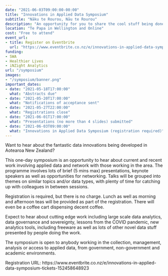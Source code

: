 ```yaml
---
date: "2021-06-03T09:00:00-00:00"
title: "Innovations in Applied Data Symposium"
subtitle: "Nāku te Rourou, Nāu te Rourou"
description: "An opportunity for you to share the cool stuff being done with data in Aotearoa New Zealand. "
location: "Te Papa in Wellington and Online"
cost: "Free to attend"
event_url:
- title: Register on Eventbrite
  url: "https://www.eventbrite.co.nz/e/innovations-in-applied-data-symposium-tickets-152458648923"
funding:
- SWA
- Healthier Lives
- iNZight Analytics
url: "/symposium"
images:
- "/symposium/banner.png"
important_dates:
- date: "2021-05-18T17:00:00"
  what: "Abstracts due"
- date: "2021-05-20T17:00:00"
  what: "Notifications of acceptance sent"
- date: "2021-05-27T22:00:00"
  what: "Registrations close"
- date: "2021-06-01T17:00:00"
  what: "Presentations (no more than 4 slides) submitted"
- date: "2021-06-03T09:00:00"
  what: "Innovations in Applied Data Symposium (registration required)"
---
```


Want to hear about the fantastic data innovations being developed in Aotearoa New Zealand?

This one-day symposium is an opportunity to hear about current and recent work involving applied data and network with those working in the area. The programme involves lots of brief (5 mins max) presentations, keynote speakers as well as opportunities for networking. Talks will be grouped into themes on similar topics and/or data types, with plenty of time for catching up with colleagues in between sessions.

Registration is required, but there is no charge. Lunch as well as morning and afternoon teas will be provided as part of the registration. There will even be a coffee cart dispensing decent coffee.

Expect to hear about cutting edge work including large scale data analytics, data governance and sovereignty, lessons from the COVID pandemic, new analytics tools, including freeware as well as lots of other novel data stuff presented by people doing the work.

The symposium is open to anybody working in the collection, management, analysis or access to applied data, from government, non-government and academic environments.

Registration URL: https://www.eventbrite.co.nz/e/innovations-in-applied-data-symposium-tickets-152458648923

<!--
***

### Abstract Submission Information

Want to let others know about your fantastic data work?

You are invited to present on your innovative data work. Presentations will involve no more than 4 slides and 5 minutes to deliver the key points of what you’re doing, why it’s awesome and where to get more information. Talks will be grouped into themes on similar topics and/or data types.

Simply submit a very brief abstract to Tom Elliott via email – [tom.elliott@vuw.ac.nz](mailto:tom.elliott@vuw.ac.nz?Subject=Symposium Abstract Submission).

Abstracts should contain the following information:

* Title
* Presenter(s)
* Affiliation (organisation)
* Summary (100 words maximum) – to include what, why, who and where to get more information
* Keywords (5 maximum)
-->
